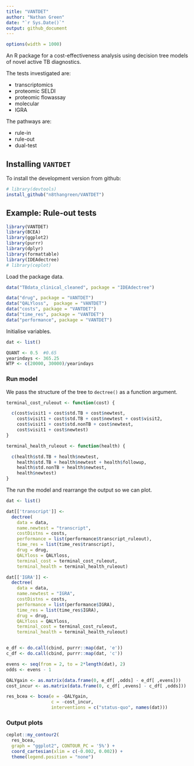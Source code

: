```yaml
---
title: "VANTDET"
author: "Nathan Green"
date: "`r Sys.Date()`"
output: github_document
---
```


```r
options(width = 1000)
```


An R package for a cost-effectiveness analysis using decision tree models of novel active TB diagnostics.

The tests investigated are:

- transcriptomics
- proteomic SELDI
- proteomic flowassay
- molecular
- IGRA

The pathways are:

- rule-in
- rule-out
- dual-test


## Installing `VANTDET`

To install the development version from github:

```r
# library(devtools)
install_github("n8thangreen/VANTDET")
```


## Example: Rule-out tests

```r
library(VANTDET)
library(BCEA)
library(ggplot2)
library(purrr)
library(dplyr)
library(formattable)
library(IDEAdectree)
# library(ceplot)
```

Load the package data.

```r
data("TBdata_clinical_cleaned", package = "IDEAdectree")

data("drug", package = "VANTDET")
data("QALYloss",  package = "VANTDET")
data("costs", package = "VANTDET")
data("time_res", package = "VANTDET")
data("performance", package = "VANTDET")
```

Initialise variables.

```r
dat <- list()

QUANT <- 0.5  #0.65
yearindays <- 365.25
WTP <- c(20000, 30000)/yearindays
```

### Run model

We pass the structure of the tree to `dectree()` as a function argument.

```r
terminal_cost_ruleout <- function(cost) {

  c(cost$visit1 + cost$std.TB + cost$newtest,
    cost$visit1 + cost$std.TB + cost$newtest + cost$visit2,
    cost$visit1 + cost$std.nonTB + cost$newtest,
    cost$visit1 + cost$newtest)
}

terminal_health_ruleout <- function(health) {

  c(health$std.TB + health$newtest,
    health$std.TB + health$newtest + health$followup,
    health$std.nonTB + health$newtest,
    health$newtest)
}
```


The run the model and rearrange the output so we can plot.

```r
dat <- list()

dat[['transcript']] <-
  dectree(
    data = data,
    name.newtest = "transcript",
    costDistns = costs,
    performance = list(performance$transcript_ruleout),
    time_res = list(time_res$transcript),
    drug = drug,
    QALYloss = QALYloss,
    terminal_cost = terminal_cost_ruleout,
    terminal_health = terminal_health_ruleout)

dat[['IGRA']] <-
  dectree(
    data = data,
    name.newtest = "IGRA",
    costDistns = costs,
    performance = list(performance$IGRA),
    time_res = list(time_res$IGRA),
    drug = drug,
    QALYloss = QALYloss,
    terminal_cost = terminal_cost_ruleout,
    terminal_health = terminal_health_ruleout)


e_df <- do.call(cbind, purrr::map(dat, 'e'))
c_df <- do.call(cbind, purrr::map(dat, 'c'))

evens <- seq(from = 2, to = 2*length(dat), 2)
odds <- evens - 1

QALYgain <- as.matrix(data.frame(0, e_df[ ,odds] - e_df[ ,evens]))
cost_incur <- as.matrix(data.frame(0, c_df[ ,evens] - c_df[ ,odds]))

res_bcea <- bcea(e = -QALYgain,
                 c = -cost_incur,
                 interventions = c("status-quo", names(dat)))
```

### Output plots

```r
ceplot::my_contour2(
  res_bcea,
  graph = "ggplot2", CONTOUR_PC = '5%') +
  coord_cartesian(xlim = c(-0.002, 0.002)) +
  theme(legend.position = "none")
```
